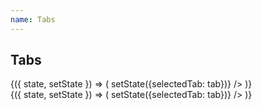 ```yaml
---
name: Tabs
---
```


## Tabs

<div className="components-container">
  <State initial={{ tabs: ['First', 'Second', 'Third'], selectedTab: 'First' }}>
    {({ state, setState }) => (
      <Tabs
        tabs={state.tabs}
        selectedTab={state.selectedTab}
        onSelectTab={(tab) => setState({selectedTab: tab})}
      />
    )}
  </State>
</div>
<PropsTable of={Tabs} />

<Playground>
  <State initial={{ tabs: ['First', 'Second', 'Third'], selectedTab: 'First' }}>
    {({ state, setState }) => (
      <Tabs
        tabs={state.tabs}
        selectedTab={state.selectedTab}
        onSelectTab={(tab) => setState({selectedTab: tab})}
      />
    )}
  </State>
</Playground>